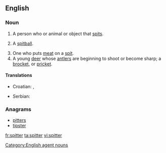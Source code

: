 ==English==

===Noun===
{{en-noun}}

# A person who or animal or object that [[spit]]s.
# {{baseball}} A [[spitball]].
# One who puts [[meat]] on a [[spit]].
# A young [[deer]] whose [[antler]]s are beginning to shoot or become sharp; a [[brocket]], or [[pricket]].

====Translations====
{{trans-top|a person, animal or object that spits}}
* Croatian: {{t-|hr|pljuvač|m|alt=pljùvāč}}, {{t-|hr|pljuvačica|f|alt=pljuvàčica}}
{{trans-mid}}
* Serbian: {{t-|sr|pljuvač|m}}
{{trans-bottom}}

===Anagrams===
* [[pitters#English|pitters]]
* [[tipster#English|tipster]]

[[Category:English agent nouns]]

[[fr:spitter]]
[[ta:spitter]]
[[vi:spitter]]